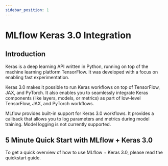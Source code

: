 ```yaml
---
sidebar_position: 1
---
```



# MLflow Keras 3.0 Integration

## Introduction

Keras is a deep learning API written in Python, running on top of the machine learning platform TensorFlow.
It was developed with a focus on enabling fast experimentation.

Keras 3.0 makes it possible to run Keras workflows on top of TensorFlow, JAX, and PyTorch.
It also enables you to seamlessly integrate Keras components (like layers, models, or metrics) as part of
low-level TensorFlow, JAX, and PyTorch workflows.

MLflow provides built-in support for Keras 3.0 workflows. It provides a callback that allows you to
log parameters and metrics during model training. Model logging is not currently supported.

## 5 Minute Quick Start with MLflow + Keras 3.0

To get a quick overview of how to use MLflow + Keras 3.0, please read the quickstart guide.

<CardGroup>
  <PageCard headerText="Get Started with Keras 3.0 + MLflow" link="quickstart/quickstart_keras" text="Learn how to leverage the MLflow Keras callback for tracking experiments, as well as how to customize it." />
</CardGroup>
